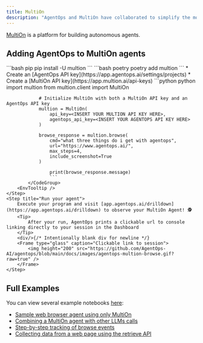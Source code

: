 ```yaml
---
title: MultiOn
description: "AgentOps and MultiOn have collaborated to simplify the monitoring of autonomous browser agents."
---
```



[MultiOn](https://www.multion.ai) is a platform for building autonomous agents.

## Adding AgentOps to MultiOn agents

<Steps>
	<Step title="Install MultiOn">
		<CodeGroup>
			```bash pip
			pip install -U multion
			```
			```bash poetry
			poetry add multion
			```
		</CodeGroup>
	</Step>
	<Step title="Create your API keys">
		* Create an [AgentOps API key](https://app.agentops.ai/settings/projects)
		* Create a [MultiOn API key](https://app.multion.ai/api-keys)
	</Step>
	<Step title="Create a MultiOn client with an AgentOps key">
		<CodeTooltip/>
			<CodeGroup>
				```python python
				import multion
				from multion.client import MultiOn
				
				# Initialize MultiOn with both a MultiOn API key and an AgentOps API key
				multion = MultiOn(
					api_key=<INSERT YOUR MULTION API KEY HERE>,
					agentops_api_key=<INSERT YOUR AGENTOPS API KEY HERE>
				)

				browse_response = multion.browse(
					cmd="what three things do i get with agentops",
					url="https://www.agentops.ai/",
					max_steps=4,
					include_screenshot=True
				)

					print(browse_response.message)
					```
			</CodeGroup>		
		<EnvTooltip />
	</Step>
	<Step title="Run your agent">
		Execute your program and visit [app.agentops.ai/drilldown](https://app.agentops.ai/drilldown) to observe your MultiOn Agent! 🕵️
		<Tip>
			After your run, AgentOps prints a clickable url to console linking directly to your session in the Dashboard
		</Tip>
		<div/>{/* Intentionally blank div for newline */}
		<Frame type="glass" caption="Clickable link to session">
			<img height="200" src="https://github.com/AgentOps-AI/agentops/blob/main/docs/images/agentops-multion-browse.gif?raw=true" />
		</Frame>
	</Step>
</Steps>

## Full Examples

You can view several example notebooks [here](https://github.com/AgentOps-AI/agentops/tree/main/examples/multion):
* [Sample web browser agent using only MultiOn](https://github.com/AgentOps-AI/agentops/blob/main/examples/multion/Autonomous_web_browsing.ipynb)
* [Combining a MultiOn agent with other LLMs calls](https://github.com/AgentOps-AI/agentops/blob/main/examples/multion/Autonomous_web_browsing.ipynb)
* [Step-by-step tracking of browse events](https://github.com/AgentOps-AI/agentops/blob/main/examples/multion/Step_by_step_web_browsing.ipynb)
* [Collecting data from a web page using the retrieve API](https://github.com/AgentOps-AI/agentops/blob/main/examples/multion/Webpage_data_retrieval.ipynb)

<script type="module" src="/scripts/github_stars.js"></script>
<script type="module" src="/scripts/scroll-img-fadein-animation.js"></script>
<script type="module" src="/scripts/button_heartbeat_animation.js"></script>
<script type="css" src="/styles/styles.css"></script>
<script type="module" src="/scripts/adjust_api_dynamically.js"></script>
